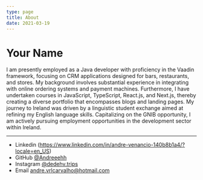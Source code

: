 ```yaml
---
type: page
title: About
date: 2021-03-19
---
```


# Your Name

I am presently employed as a Java developer with proficiency in the Vaadin framework, focusing on CRM applications designed for bars, restaurants, and stores. 
My background involves substantial experience in integrating with online ordering systems and payment machines. Furthermore, I have undertaken courses in JavaScript, TypeScript, React.js, and Next.js, thereby creating a diverse portfolio that encompasses blogs and landing pages. 
My journey to Ireland was driven by a linguistic student exchange aimed at refining my English language skills. Capitalizing on the GNIB opportunity, I am actively pursuing employment opportunities in the development sector within Ireland.

---

- Linkedin (https://www.linkedin.com/in/andre-venancio-140b8b1a4/?locale=en_US)
- GitHub [@Andreeehh](https://github.com/Andreeehh)
- Instagram [@dedehv.trips](https://www.instagram.com/dehdev.trips/)
- Email andre.vrlcarvalho@hotmail.com
